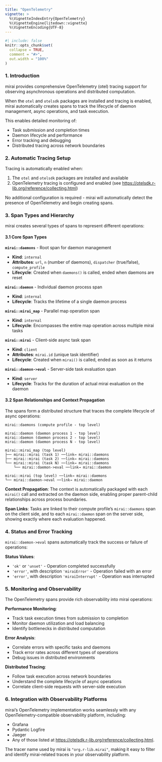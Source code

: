 ```yaml
---
title: "OpenTelemetry"
vignette: >
  %\VignetteIndexEntry{OpenTelemetry}
  %\VignetteEngine{litedown::vignette}
  %\VignetteEncoding{UTF-8}
---
```


```r
#| include: false
knitr::opts_chunk$set(
  collapse = TRUE,
  comment = "#>",
  out.width = "100%"
)
```

### 1. Introduction

mirai provides comprehensive OpenTelemetry (otel) tracing support for observing asynchronous operations and distributed computation.

When the `otel` and `otelsdk` packages are installed and tracing is enabled, mirai automatically creates spans to track the lifecycle of daemon management, async operations, and task execution.

This enables detailed monitoring of:

- Task submission and completion times
- Daemon lifecycle and performance
- Error tracking and debugging
- Distributed tracing across network boundaries

### 2. Automatic Tracing Setup

Tracing is automatically enabled when:

1. The `otel` and `otelsdk` packages are installed and available
2. OpenTelemetry tracing is configured and enabled (see <https://otelsdk.r-lib.org/reference/collecting.html>)

No additional configuration is required - mirai will automatically detect the presence of OpenTelemetry and begin creating spans.

### 3. Span Types and Hierarchy

mirai creates several types of spans to represent different operations:

#### 3.1 Core Span Types

**`mirai::daemons`** - Root span for daemon management

- **Kind**: `internal`
- **Attributes**: `url`, `n` (number of daemons), `dispatcher` (true/false), `compute_profile`
- **Lifecycle**: Created when `daemons()` is called, ended when daemons are reset

**`mirai::daemon`** - Individual daemon process span

- **Kind**: `internal` 
- **Lifecycle**: Tracks the lifetime of a single daemon process

**`mirai::mirai_map`** - Parallel map operation span

- **Kind**: `internal`
- **Lifecycle**: Encompasses the entire map operation across multiple mirai tasks

**`mirai::mirai`** - Client-side async task span

- **Kind**: `client`
- **Attributes**: `mirai.id` (unique task identifier)
- **Lifecycle**: Created when `mirai()` is called, ended as soon as it returns

**`mirai::daemon->eval`** - Server-side task evaluation span

- **Kind**: `server`
- **Lifecycle**: Tracks for the duration of actual mirai evaluation on the daemon

#### 3.2 Span Relationships and Context Propagation

The spans form a distributed structure that traces the complete lifecycle of async operations:

```
mirai::daemons (compute profile - top level)

mirai::daemon (daemon process 1 - top level)
mirai::daemon (daemon process 2 - top level) 
mirai::daemon (daemon process N - top level)

mirai::mirai_map (top level)
├── mirai::mirai (task 1) ──link→ mirai::daemons
├── mirai::mirai (task 2) ──link→ mirai::daemons  
└── mirai::mirai (task N) ──link→ mirai::daemons
    └── mirai::daemon->eval ──link→ mirai::daemon
    
mirai::mirai (top level) ──link→ mirai::daemons
└── mirai::daemon->eval ──link→ mirai::daemon
```

**Context Propagation**: The context is automatically packaged with each `mirai()` call and extracted on the daemon side, enabling proper parent-child relationships across process boundaries.

**Span Links**: Tasks are linked to their compute profile's `mirai::daemons` span on the client side, and to each `mirai::daemon` span on the server side, showing exactly where each evaluation happened.

### 4. Status and Error Tracking

`mirai::daemon->eval` spans automatically track the success or failure of operations:

**Status Values**:

- `'ok'` or `'unset'` - Operation completed successfully
- `'error'`, with description `'miraiError'` - Operation failed with an error
- `'error'`, with description `'miraiInterrupt'` - Operation was interrupted

### 5. Monitoring and Observability

The OpenTelemetry spans provide rich observability into mirai operations:

**Performance Monitoring**:

- Track task execution times from submission to completion
- Monitor daemon utilization and load balancing
- Identify bottlenecks in distributed computation

**Error Analysis**:

- Correlate errors with specific tasks and daemons
- Track error rates across different types of operations
- Debug issues in distributed environments

**Distributed Tracing**:

- Follow task execution across network boundaries
- Understand the complete lifecycle of async operations
- Correlate client-side requests with server-side execution

### 6. Integration with Observability Platforms

mirai's OpenTelemetry implementation works seamlessly with any OpenTelemetry-compatible observability platform, including:

- Grafana
- Pydantic Logfire
- Jaeger
- Any of those listed at <https://otelsdk.r-lib.org/reference/collecting.html>.

The tracer name used by mirai is `"org.r-lib.mirai"`, making it easy to filter and identify mirai-related traces in your observability platform.
